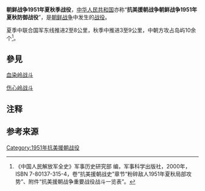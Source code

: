 {{noteTA
|T=zh-cn:朝鲜战争1951年夏秋季战役; zh-sg:韓戰1951年夏秋季戰役; zh-tw:韓戰1951年夏秋季戰役; zh-hk:韓戰1951年夏秋季戰役
|1=zh:北朝鲜; zh-hans:朝鲜; zh-hant:北韓;
|2=zh:南朝鲜; zh-hans:韩国; zh-hant:南韓;
|4=zh-hans:朝鲜半岛; zh-hant:朝鮮半島;
|5=zh-hans:朝鲜民主主义人民共和国; zh-hant:朝鮮民主主義人民共和國;
|6=zh:南北朝鲜; zh-hans:朝鲜半岛南北; zh-hant:南北韓;
|8=zh-hans:朝鲜军事; zh-hant:北韓軍事;
|9=zh-hans:韩国国军; zh-hant:韓國國軍;
|10=zh-hans:朝鲜战场; zh-hant:韓國戰場;
|11=zh-hans:朝鲜民族; zh-hant:韓民族;
|12=zh:朝鲜半岛北部地区; zh-hans:朝鲜半岛北部; zh-hant:北韓地區;
|13=zh:朝鲜半岛南部地区; zh-hans:朝鲜半岛南部; zh-hant:南韓地區;
}}
{{Infobox Military Conflict
|campaign=
|image=
|caption=
|conflict=朝鲜战争1951年夏秋季战役
|date=1951年8月18日－1951年11月30日
|place=铁原、涟川以西和北江以东
|result=
|combatant1=[[朝鲜军事|朝鲜人民军]]第2、3、5、6军团{{noteTag|1=夏季作战主要为朝鲜人民军<ref name="军事科学院" />。}}<br />[[中国人民志愿军|中国人民志愿军]]第47、64、65、67、68军及第26、27、12、42、50军各一部
|combatant2=[[美国军事|美军]]第1、9、10军<br />[[大韓民國國軍|南韩军]]第1军团
|commander1=
|commander2=
|strength1=
|strength2=
|casualties1=
|casualties2=16.8万余{{noteTag|1=中朝方的数据是，加上之前第五次战役结束后共25万余，中朝方伤亡9.1万余<ref name="军事科学院" />。}}<ref name="军事科学院" />
|}}

'''朝鲜战争1951年夏秋季战役'''，[[中华人民共和国|中华人民共和国]]亦称“'''抗美援朝战争朝鲜战争1951年夏秋防御战役'''”，是[[朝鲜战争|朝鲜战争]]中发生的[[战役|战役]]。

夏季中联合国军东线推进2至8公里，秋季中推进3至9公里，中朝方攻占岛屿10余个<ref name="军事科学院">《中国人民解放军全史》军事历史研究部 编，军事科学出版社，2000年，ISBN 7-80137-315-4，卷“抗美援朝战史”章节“粉碎敌人1951年夏秋局部攻势”、附件“抗美援朝战争重要战役战斗一览表”。</ref>。

==參見==
[[血染岭战斗|血染岭战斗]]

[[伤心岭战斗|伤心岭战斗]]

== 注释 ==
<div class="references-2column">
{{notefoot}}
</div>

== 参考来源 ==
{{reflist}}

{{战争小作品}}
{{朝鲜战争}}
[[Category:1951年抗美援朝战役|Category:1951年抗美援朝战役]]